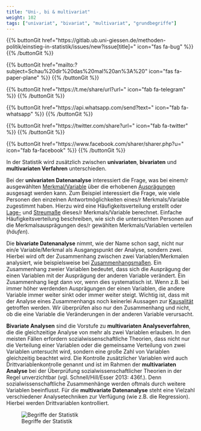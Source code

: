 ```yaml
---
title: "Uni-, bi & multivariat"
weight: 102
tags: ["univariat", "bivariat", "multivariat", "grundbegriffe"]
---
```


{{% buttonGit href=\"https\:\/\/gitlab.ub.uni-giessen.de\/methoden-politik\/einstieg-in-statistik\/issues\/new?issue[title]=\" icon=\"fas fa-bug\" %}} {{% /buttonGit %}} 

{{% buttonGit href=\"mailto\:?subject=Schau\%20dir\%20das\%20mal\%20an\%3A\%20\" icon=\"fas fa-paper-plane\" %}} {{% /buttonGit %}}

{{% buttonGit href=\"https\:\/\/t.me\/share\/url?url=\" icon=\"fab fa-telegram\" %}} {{% /buttonGit %}}

{{% buttonGit href=\"https\:\/\/api.whatsapp.com\/send?text=\" icon=\"fab fa-whatsapp\" %}} {{% /buttonGit %}}

{{% buttonGit href=\"https\:\/\/twitter.com\/share?url=\" icon=\"fab fa-twitter\" %}} {{% /buttonGit %}}

{{% buttonGit href=\"https\:\/\/www.facebook.com\/sharer\/sharer.php?u=\" icon=\"fab fa-facebook\" %}} {{% /buttonGit %}}

In der Statistik wird zusätzlich zwischen **univariaten**, **bivariaten** und **multivariaten Verfahren** unterschieden.

Bei der **univariaten Datenanalyse** interessiert die Frage, was bei einem/r ausgewählten [Merkmal/Variable](../../glossar/variable/index.html) über die erhobenen [Ausprägungen](../../glossar/merkmalsauspraegung/index.html) ausgesagt werden kann. Zum Beispiel interessiert die Frage, wie viele Personen den einzelnen Antwortmöglichkeiten eines/r Merkmals/Variable zugestimmt haben. Hierzu wird eine Häufigkeitsverteilung erstellt oder [Lage-](../../glossar/lagemasse/index.html) und [Streumaße](../../glossar/streumasse/index.html) dieses/r Merkmals/Variable berechnet. Einfache Häufigkeitsverteilung beschreiben, wie sich die untersuchten Personen auf die Merkmalsausprägungen des/r gewählten Merkmals/Variablen verteilen (*häufen*).

Die **bivariate Datenanalyse** nimmt, wie der Name schon sagt, nicht nur ein/e Variable/Merkmal als Ausgangspunkt der Analyse, sondern zwei. Hierbei wird oft der Zusammenhang zwischen zwei Variablen/Merkmalen analysiert, wie beispielsweise bei [Zusammenhangsmaßen](../../glossar/zusammenhangsmasse/index.html). Ein Zusammenhang zweier Variablen bedeutet, dass sich die Ausprägung der einen Variablen mit der Ausprägung der anderen Variable verändert. Ein Zusammenhang liegt dann vor, wenn dies systematisch ist. Wenn z.B. bei immer höher werdenden Ausprägungen der einen Variablen, die andere Variable immer weiter sinkt oder immer weiter steigt. Wichtig ist, dass mit der Analyse eines Zusammenhangs noch keinerlei Aussagen zur [Kausalität](../../glossar/kausalitaet/index.html) getroffen werden. Wir überprüfen also nur den Zusammenhang und nicht, ob die eine Variable die Veränderungen in der anderen Variable verursacht.

**Bivariate Analysen** sind die Vorstufe zu **multivariaten Analyseverfahren**, die die gleichzeitige Analyse von mehr als zwei Variablen erlauben. In den meisten Fällen erfordern sozialwissenschaftliche Theorien, dass nicht nur die Verteilung einer Variablen oder die gemeinsame Verteilung von zwei Variablen untersucht wird, sondern eine große Zahl von Variablen gleichzeitig beachtet wird. Die Kontrolle zusätzlicher Variablen wird auch Drittvariablenkontrolle genannt und ist im Rahmen der **multivariaten Analyse** bei der Überprüfung sozialwissenschaftlicher Theorien in der Regel unverzichtbar (vgl. Schnell/Hill/Esser 2013: 436f.). Denn sozialwissenschaftliche Zusammenhänge werden oftmals durch weitere Variablen beeinflusst. Für die **multivariate Datenanalyse** steht eine Vielzahl verschiedener Analysetechniken zur Verfügung (wie z.B. die Regression). Hierbei werden Drittvariablen kontrolliert.               

![Begriffe der Statistik](../images/statistik.png)